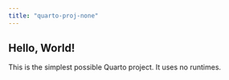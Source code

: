```yaml
---
title: "quarto-proj-none"
---
```


## Hello, World!

This is the simplest possible Quarto project. It uses no runtimes.
